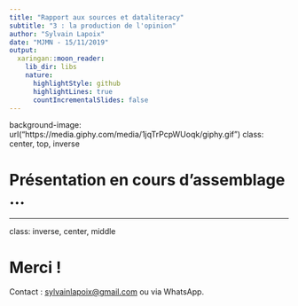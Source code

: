 ```yaml
---
title: "Rapport aux sources et dataliteracy"
subtitle: "3 : la production de l'opinion"
author: "Sylvain Lapoix"
date: "MJMN - 15/11/2019"
output:
  xaringan::moon_reader:
    lib_dir: libs
    nature:
      highlightStyle: github
      highlightLines: true
      countIncrementalSlides: false
---
```


background-image: url("https://media.giphy.com/media/1jqTrPcpWUoqk/giphy.gif")
class: center, top, inverse

# Présentation en cours d'assemblage ...

---

class: inverse, center, middle

# Merci !


Contact : [sylvainlapoix@gmail.com](mailto:sylvainlapoix@gmail.com) ou via WhatsApp.

